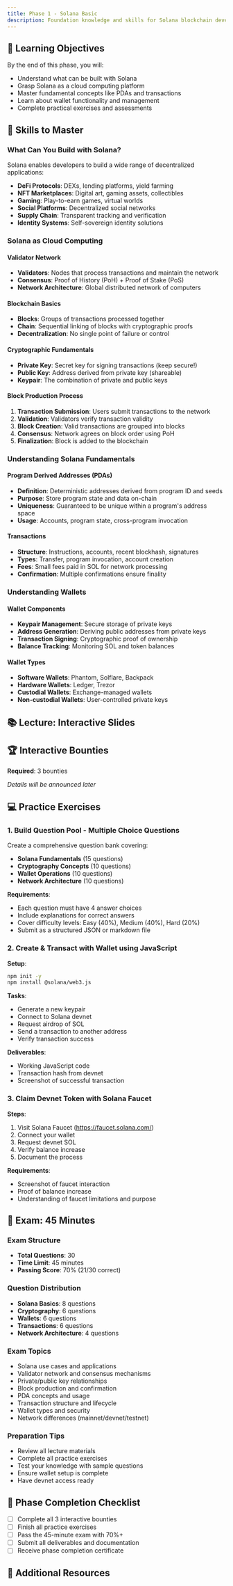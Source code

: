 ```yaml
---
title: Phase 1 - Solana Basic
description: Foundation knowledge and skills for Solana blockchain development
---
```


## 🎯 Learning Objectives

By the end of this phase, you will:

- Understand what can be built with Solana
- Grasp Solana as a cloud computing platform
- Master fundamental concepts like PDAs and transactions
- Learn about wallet functionality and management
- Complete practical exercises and assessments

## 🚀 Skills to Master

### What Can You Build with Solana?

Solana enables developers to build a wide range of decentralized applications:

- **DeFi Protocols**: DEXs, lending platforms, yield farming
- **NFT Marketplaces**: Digital art, gaming assets, collectibles
- **Gaming**: Play-to-earn games, virtual worlds
- **Social Platforms**: Decentralized social networks
- **Supply Chain**: Transparent tracking and verification
- **Identity Systems**: Self-sovereign identity solutions

### Solana as Cloud Computing

#### Validator Network

- **Validators**: Nodes that process transactions and maintain the network
- **Consensus**: Proof of History (PoH) + Proof of Stake (PoS)
- **Network Architecture**: Global distributed network of computers

#### Blockchain Basics

- **Blocks**: Groups of transactions processed together
- **Chain**: Sequential linking of blocks with cryptographic proofs
- **Decentralization**: No single point of failure or control

#### Cryptographic Fundamentals

- **Private Key**: Secret key for signing transactions (keep secure!)
- **Public Key**: Address derived from private key (shareable)
- **Keypair**: The combination of private and public keys

#### Block Production Process

1. **Transaction Submission**: Users submit transactions to the network
2. **Validation**: Validators verify transaction validity
3. **Block Creation**: Valid transactions are grouped into blocks
4. **Consensus**: Network agrees on block order using PoH
5. **Finalization**: Block is added to the blockchain

### Understanding Solana Fundamentals

#### Program Derived Addresses (PDAs)

- **Definition**: Deterministic addresses derived from program ID and seeds
- **Purpose**: Store program state and data on-chain
- **Uniqueness**: Guaranteed to be unique within a program's address space
- **Usage**: Accounts, program state, cross-program invocation

#### Transactions

- **Structure**: Instructions, accounts, recent blockhash, signatures
- **Types**: Transfer, program invocation, account creation
- **Fees**: Small fees paid in SOL for network processing
- **Confirmation**: Multiple confirmations ensure finality

### Understanding Wallets

#### Wallet Components

- **Keypair Management**: Secure storage of private keys
- **Address Generation**: Deriving public addresses from private keys
- **Transaction Signing**: Cryptographic proof of ownership
- **Balance Tracking**: Monitoring SOL and token balances

#### Wallet Types

- **Software Wallets**: Phantom, Solflare, Backpack
- **Hardware Wallets**: Ledger, Trezor
- **Custodial Wallets**: Exchange-managed wallets
- **Non-custodial Wallets**: User-controlled private keys

## 📚 Lecture: Interactive Slides

<Cards>
  <Card
    title="Solana Architecture Overview"
    href="/docs/solana-basic/architecture"
  />
  <Card
    title="Cryptography Fundamentals"
    href="/docs/solana-basic/cryptography"
  />
  <Card title="Wallet Deep Dive" href="/docs/solana-basic/wallets" />
  <Card title="Transaction Lifecycle" href="/docs/solana-basic/transactions" />
</Cards>

## 🏆 Interactive Bounties

**Required**: 3 bounties

_Details will be announced later_

## 💻 Practice Exercises

### 1. Build Question Pool - Multiple Choice Questions

Create a comprehensive question bank covering:

- **Solana Fundamentals** (15 questions)
- **Cryptography Concepts** (10 questions)
- **Wallet Operations** (10 questions)
- **Network Architecture** (10 questions)

**Requirements**:

- Each question must have 4 answer choices
- Include explanations for correct answers
- Cover difficulty levels: Easy (40%), Medium (40%), Hard (20%)
- Submit as a structured JSON or markdown file

### 2. Create & Transact with Wallet using JavaScript

**Setup**:

```bash
npm init -y
npm install @solana/web3.js
```

**Tasks**:

- Generate a new keypair
- Connect to Solana devnet
- Request airdrop of SOL
- Send a transaction to another address
- Verify transaction success

**Deliverables**:

- Working JavaScript code
- Transaction hash from devnet
- Screenshot of successful transaction

### 3. Claim Devnet Token with Solana Faucet

**Steps**:

1. Visit Solana Faucet (https://faucet.solana.com/)
2. Connect your wallet
3. Request devnet SOL
4. Verify balance increase
5. Document the process

**Requirements**:

- Screenshot of faucet interaction
- Proof of balance increase
- Understanding of faucet limitations and purpose

## 📝 Exam: 45 Minutes

### Exam Structure

- **Total Questions**: 30
- **Time Limit**: 45 minutes
- **Passing Score**: 70% (21/30 correct)

### Question Distribution

- **Solana Basics**: 8 questions
- **Cryptography**: 6 questions
- **Wallets**: 6 questions
- **Transactions**: 6 questions
- **Network Architecture**: 4 questions

### Exam Topics

- Solana use cases and applications
- Validator network and consensus mechanisms
- Private/public key relationships
- Block production and confirmation
- PDA concepts and usage
- Transaction structure and lifecycle
- Wallet types and security
- Network differences (mainnet/devnet/testnet)

### Preparation Tips

- Review all lecture materials
- Complete all practice exercises
- Test your knowledge with sample questions
- Ensure wallet setup is complete
- Have devnet access ready

## 🎯 Phase Completion Checklist

- [ ] Complete all 3 interactive bounties
- [ ] Finish all practice exercises
- [ ] Pass the 45-minute exam with 70%+
- [ ] Submit all deliverables and documentation
- [ ] Receive phase completion certificate

## 🔗 Additional Resources

<Cards>
  <Card title="Solana Documentation" href="https://docs.solana.com" />
  <Card title="Solana Cookbook" href="https://solanacookbook.com" />
  <Card title="Solana Discord" href="https://discord.gg/solana" />
  <Card title="Solana GitHub" href="https://github.com/solana-labs" />
</Cards>
